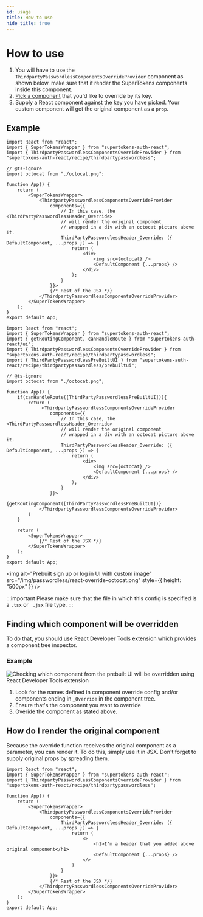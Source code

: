 ```yaml
---
id: usage
title: How to use
hide_title: true
---
```



# How to use

1. You will have to use the `ThirdpartyPasswordlessComponentsOverrideProvider` component as shown below. make sure that it render the SuperTokens components inside this component.
2. [Pick a component](#finding-which-component-will-be-overridden) that you'd like to override by its key.
3. Supply a React component against the key you have picked. Your custom component will get the original component as a `prop`.

## Example
<FrontendSDKTabs>
<TabItem value="reactjs">

<Question
    question="Do you use react-router-dom?">
<Answer title="Yes">

```tsx
import React from "react";
import { SuperTokensWrapper } from "supertokens-auth-react";
import { ThirdpartyPasswordlessComponentsOverrideProvider } from "supertokens-auth-react/recipe/thirdpartypasswordless";

// @ts-ignore
import octocat from "./octocat.png";

function App() {
    return (
        <SuperTokensWrapper>
            <ThirdpartyPasswordlessComponentsOverrideProvider
                components={{
                    // In this case, the <ThirdPartyPasswordlessHeader_Override> 
                    // will render the original component
                    // wrapped in a div with an octocat picture above it.
                    ThirdPartyPasswordlessHeader_Override: ({ DefaultComponent, ...props }) => {
                        return (
                            <div>
                                <img src={octocat} />
                                <DefaultComponent {...props} />
                            </div>
                        );
                    }
                }}>
                {/* Rest of the JSX */}
            </ThirdpartyPasswordlessComponentsOverrideProvider>
        </SuperTokensWrapper>
    );
}
export default App;
```
</Answer>

<Answer title="No">

```tsx
import React from "react";
import { SuperTokensWrapper } from "supertokens-auth-react";
import { getRoutingComponent, canHandleRoute } from "supertokens-auth-react/ui";
import { ThirdpartyPasswordlessComponentsOverrideProvider } from "supertokens-auth-react/recipe/thirdpartypasswordless";
import { ThirdPartyPasswordlessPreBuiltUI } from "supertokens-auth-react/recipe/thirdpartypasswordless/prebuiltui";

// @ts-ignore
import octocat from "./octocat.png";

function App() {
    if(canHandleRoute([ThirdPartyPasswordlessPreBuiltUI])){
        return (
             <ThirdpartyPasswordlessComponentsOverrideProvider
                components={{
                    // In this case, the <ThirdPartyPasswordlessHeader_Override> 
                    // will render the original component
                    // wrapped in a div with an octocat picture above it.
                    ThirdPartyPasswordlessHeader_Override: ({ DefaultComponent, ...props }) => {
                        return (
                            <div>
                                <img src={octocat} />
                                <DefaultComponent {...props} />
                            </div>
                        );
                    }
                }}>
                {getRoutingComponent([ThirdPartyPasswordlessPreBuiltUI])}
            </ThirdpartyPasswordlessComponentsOverrideProvider>
        )
    }
    
    return (
        <SuperTokensWrapper>
            {/* Rest of the JSX */}
        </SuperTokensWrapper>
    );
}
export default App;
```
</Answer>

</Question>

<img alt="Prebuilt sign up or log in UI with custom image" src="/img/passwordless/react-override-octocat.png" style={{
    height: "500px"
}} />

:::important
Please make sure that the file in which this config is specified is a `.tsx` or ` .jsx` file type.
:::

</TabItem>
</FrontendSDKTabs>

## Finding which component will be overridden
To do that, you should use React Developer Tools extension which provides a component tree inspector.

### Example
<img alt="Checking which component from the prebuilt UI will be overridden using React Developer Tools extension" src="/img/thirdpartypasswordless/override/find-component.png" />

1. Look for the names defined in component override config and/or components ending in `_Override` in the component tree.
2. Ensure that's the component you want to override
3. Overide the component as stated above.

## How do I render the original component
Because the override function receives the original component as a parameter,
you can render it. To do this, simply use it in JSX. Don't forget to supply original props
by spreading them.

```tsx
import React from "react";
import { SuperTokensWrapper } from "supertokens-auth-react";
import { ThirdpartyPasswordlessComponentsOverrideProvider } from "supertokens-auth-react/recipe/thirdpartypasswordless";

function App() {
    return (
        <SuperTokensWrapper>
            <ThirdpartyPasswordlessComponentsOverrideProvider
                components={{
                    ThirdPartyPasswordlessHeader_Override: ({ DefaultComponent, ...props }) => {
                        return (
                            <>
                                <h1>I'm a header that you added above original component</h1>
                                <DefaultComponent {...props} />
                            </>
                        )
                    }
                }}>
                {/* Rest of the JSX */}
            </ThirdpartyPasswordlessComponentsOverrideProvider>
        </SuperTokensWrapper>
    );
}
export default App;
```